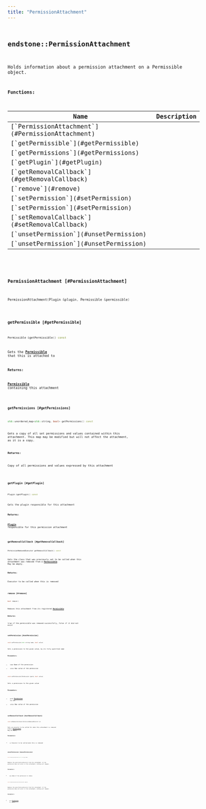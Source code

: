 ```yaml
---
title: "PermissionAttachment"
---
```


## <code className="doc-symbol doc-symbol-class"/> endstone::PermissionAttachment

Holds information about a permission attachment on a Permissible object.


















**Functions:**

<table>
<thead>
   <tr>
      <th>Name</th>
      <th>Description</th>
   </tr>
</thead>
<tbody>
<tr key="classendstone_1_1_permission_attachment_1ac3efc5d7ea2fdc54f5605f43f0492a86">
    <td>[`PermissionAttachment`](#PermissionAttachment)</td>
    <td></td>
</tr>
<tr key="classendstone_1_1_permission_attachment_1a4406ac5a5c2b406d8422d8b71f07edbe">
    <td>[`getPermissible`](#getPermissible)</td>
    <td></td>
</tr>
<tr key="classendstone_1_1_permission_attachment_1ac65fe772f0d74b4c8d86838ceabea3f0">
    <td>[`getPermissions`](#getPermissions)</td>
    <td></td>
</tr>
<tr key="classendstone_1_1_permission_attachment_1adafcbe1112bc5a69c30978b16fb06bff">
    <td>[`getPlugin`](#getPlugin)</td>
    <td></td>
</tr>
<tr key="classendstone_1_1_permission_attachment_1aaa0a0536b3e09e20e52f39c4bd048014">
    <td>[`getRemovalCallback`](#getRemovalCallback)</td>
    <td></td>
</tr>
<tr key="classendstone_1_1_permission_attachment_1ae05dac79b46d01cbb836267045cac38e">
    <td>[`remove`](#remove)</td>
    <td></td>
</tr>
<tr key="classendstone_1_1_permission_attachment_1a6f9165a21202205b209092e59ea059d5">
    <td>[`setPermission`](#setPermission)</td>
    <td></td>
</tr>
<tr key="classendstone_1_1_permission_attachment_1ab342904042506f6fc662d809987fbeb3">
    <td>[`setPermission`](#setPermission)</td>
    <td></td>
</tr>
<tr key="classendstone_1_1_permission_attachment_1afdec8bd9ec22c4927bbe3f0942634502">
    <td>[`setRemovalCallback`](#setRemovalCallback)</td>
    <td></td>
</tr>
<tr key="classendstone_1_1_permission_attachment_1a3a61d225f54d78fcc966d7039ee66e2b">
    <td>[`unsetPermission`](#unsetPermission)</td>
    <td></td>
</tr>
<tr key="classendstone_1_1_permission_attachment_1a21033433ac446e94631d0025aa621151">
    <td>[`unsetPermission`](#unsetPermission)</td>
    <td></td>
</tr>
</tbody>
</table>

### <code className="doc-symbol doc-symbol-function"/> PermissionAttachment [#PermissionAttachment]

```cpp
PermissionAttachment(Plugin &plugin, Permissible &permissible)
```
### <code className="doc-symbol doc-symbol-function"/> getPermissible [#getPermissible]

```cpp
Permissible &getPermissible() const
```


Gets the [**Permissible**](classendstone_1_1_permissible.md) that this is attached to




**Returns:**

[**Permissible**](classendstone_1_1_permissible.md) containing this attachment 





        
### <code className="doc-symbol doc-symbol-function"/> getPermissions [#getPermissions]

```cpp
std::unordered_map<std::string, bool> getPermissions() const
```


Gets a copy of all set permissions and values contained within this attachment. This map may be modified but will not affect the attachment, as it is a copy.




**Returns:**

Copy of all permissions and values expressed by this attachment 





        
### <code className="doc-symbol doc-symbol-function"/> getPlugin [#getPlugin]

```cpp
Plugin &getPlugin() const
```


Gets the plugin responsible for this attachment




**Returns:**

[**Plugin**](classendstone_1_1_plugin.md) responsible for this permission attachment 





        
### <code className="doc-symbol doc-symbol-function"/> getRemovalCallback [#getRemovalCallback]

```cpp
PermissionRemovedExecutor getRemovalCallback() const
```


Gets the class that was previously set to be called when this attachment was removed from a [**Permissible**](classendstone_1_1_permissible.md). May be empty.




**Returns:**

Executor to be called when this is removed 





        
### <code className="doc-symbol doc-symbol-function"/> remove [#remove]

```cpp
bool remove()
```


Removes this attachment from its registered [**Permissible**](classendstone_1_1_permissible.md)




**Returns:**

true if the permissible was removed successfully, false if it did not exist 





        
### <code className="doc-symbol doc-symbol-function"/> setPermission [#setPermission]



```cpp
void setPermission(std::string name, bool value)
```


Sets a permission to the given value, by its fully qualified name




**Parameters:**


* `name` Name of the permission 
* `value` New value of the permission 




        

```cpp
void setPermission(Permission &perm, bool value)
```


Sets a permission to the given value




**Parameters:**


* `perm` [**Permission**](classendstone_1_1_permission.md) to set 
* `value` New value of the permission 




        
### <code className="doc-symbol doc-symbol-function"/> setRemovalCallback [#setRemovalCallback]

```cpp
void setRemovalCallback(PermissionRemovedExecutor ex)
```


Sets an executor to be called for when this attachment is removed from a [**Permissible**](classendstone_1_1_permissible.md). May be empty.




**Parameters:**


* `ex` Executor to be called when this is removed 




        
### <code className="doc-symbol doc-symbol-function"/> unsetPermission [#unsetPermission]



```cpp
void unsetPermission(std::string name)
```


Removes the specified permission from this attachment. If the permission does not exist in this attachment, nothing will happen.




**Parameters:**


* `name` Name of the permission to remove 




        

```cpp
void unsetPermission(Permission &perm)
```


Removes the specified permission from this attachment. If the permission does not exist in this attachment, nothing will happen.




**Parameters:**


* `perm` [**Permission**](classendstone_1_1_permission.md) to remove 




        